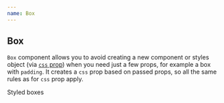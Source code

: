```yaml
---
name: Box
---
```



## Box

`Box` component allows you to avoid creating a new component or styles object
(via [`css` prop](https://stitches.dev/docs/overriding-styles)) when you need just a few props,
for example a box with `padding`. It creates a `css` prop based on passed props,
so all the same rules as for `css` prop apply.

<Playground>
  <Box display="grid" gridTemplate="100px / 100px 100px" gap="$4">
    <Box bc="$shape--active" textAlign="center">
      Styled
    </Box>
    <Box bc="$shape-accent" textAlign="center" color="$text-onAccent">
      boxes
    </Box>
  </Box>
</Playground>
